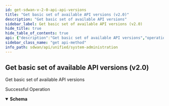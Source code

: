 ```yaml
---
id: get-sdwan-v-2-0-api-api-versions
title: "Get basic set of available API versions (v2.0)"
description: "Get basic set of available API versions"
sidebar_label: Get basic set of available API versions (v2.0)
hide_title: true
hide_table_of_contents: true
api: {"description":"Get basic set of available API versions","operationId":"get-sdwan-v2.0-api-api_versions","responses":{"200":{"content":{"application/json":{"schema":{"properties":{"api_versions":{"type":"object"},"id":{"description":"Id","type":"string"}},"required":["api_versions"]}}},"description":"Successful Operation"}},"tags":["System Administration"],"method":"get","path":"/sdwan/v2.0/api/api_versions","info":{"contact":{},"description":"List of APIs used to manage the operators, IDPs, users, base roles, base permissions,  password change, sign up, and client roles, base roles.","title":"System Administration","version":"Latest"},"postman":{"name":"Get basic set of available API versions (v2.0)","description":{"content":"Get basic set of available API versions","type":"text/plain"},"url":{"path":["sdwan","v2.0","api","api_versions"],"host":["{{baseUrl}}"],"query":[],"variable":[]},"header":[{"key":"Accept","value":"application/json"}],"method":"GET"}}
sidebar_class_name: "get api-method"
info_path: sdwan/api/unified/system-administration
---
```



## Get basic set of available API versions (v2.0)



Get basic set of available API versions

<div><ApiTabs><TabItem label={"200"} value={"200"}><div>

Successful Operation

</div><div><MimeTabs groupId={"mime-type"}><TabItem label={"application/json"} value={"application/json"}><SchemaTabs groupId={"schema-tabs"}><TabItem label={"Schema"} value={"Schema"}><details style={{}} data-collapsed={false} open={true}><summary style={{"textAlign":"left"}}><strong>Schema</strong></summary><div style={{"textAlign":"left","marginLeft":"1rem"}}></div><ul style={{"marginLeft":"1rem"}}><SchemaItem collapsible={false} name={"api_versions"} required={false} schemaDescription={undefined} schemaName={"object"} qualifierMessage={undefined} defaultValue={undefined}></SchemaItem><SchemaItem collapsible={false} name={"id"} required={false} schemaDescription={"Id"} schemaName={"string"} qualifierMessage={undefined} defaultValue={undefined}></SchemaItem></ul></details></TabItem><TabItem label={"Example (from schema)"} value={"Example (from schema)"}><ResponseSamples responseExample={"{\n  \"api_versions\": {},\n  \"id\": \"string\"\n}"} language={"json"}></ResponseSamples></TabItem></SchemaTabs></TabItem></MimeTabs></div></TabItem></ApiTabs></div>
      